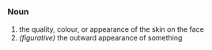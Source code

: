 =={{en}}==
===Noun===
#the quality, colour, or appearance of the skin on the face
# ''(figurative)'' the outward appearance of something